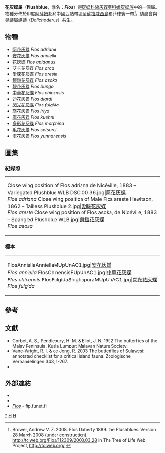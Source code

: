 {{NoteTA
|G1=Butterfly
}}
{{Automatic taxobox
| taxon = Flos
| image = Diardi.jpg
| image_caption = [[迪花灰蝶|迪花灰蝶]]<br />''Flos diardi''
| authority = Doherty, 1889
| type_species = [[花灰蝶|花灰蝶]]<br />''Papilio apidanus''
| type_species_authority = Cramer, [1777]
| subdivision_ranks = 物種
| subdivision =
共15種，詳閱正文。
| synonyms = 
}}

'''花灰蝶屬'''（'''Plushblue'''，學名：'''''Flos'''''）是[[灰蝶科|灰蝶科]][[線灰蝶亞科|線灰蝶亞科]][[嬈灰蝶族|嬈灰蝶族]]中的一個屬。物種分佈於印度[[阿薩姆邦|阿薩姆邦]]和中國亞熱帶區至[[蘇拉威西島|蘇拉威西島]]和菲律賓一帶<ref name=tol>Brower, Andrew V. Z. 2008. Flos Doherty 1889. the Plushblues. Version 28 March 2008 (under construction). http://tolweb.org/Flos/112309/2008.03.28 {{Wayback|url=http://tolweb.org/Flos/112309/2008.03.28 |date=20160802045231 }} in The Tree of Life Web Project, http://tolweb.org/ {{Wayback|url=http://tolweb.org/ |date=20110515100516 }} {{en}}</ref>。幼蟲會與[[臭蟻屬|臭蟻屬]]螞蟻（''Dolichoderus''）[[共生|共生]]。

== 物種 ==
* [[阿花灰蝶|阿花灰蝶]] ''Flos adriana''
* [[安花灰蝶|安花灰蝶]] ''Flos anniella''
* [[花灰蝶|花灰蝶]] ''Flos apidanus''
* [[艾卡花灰蝶|艾卡花灰蝶]] ''Flos arca''
* [[愛睞花灰蝶|愛睞花灰蝶]] ''Flos areste''
* [[鎖鎧花灰蝶|鎖鎧花灰蝶]] ''Flos asoka''
* [[靚花灰蝶|靚花灰蝶]] ''Flos bungo''
* [[中華花灰蝶|中華花灰蝶]] ''Flos chinensis''
* [[迪花灰蝶|迪花灰蝶]] ''Flos diardi''
* [[閃光花灰蝶|閃光花灰蝶]] ''Flos fulgida''
* [[旖花灰蝶|旖花灰蝶]] ''Flos iriya''
* [[庫花灰蝶|庫花灰蝶]] ''Flos kuehni''
* [[多形花灰蝶|多形花灰蝶]] ''Flos morphina''
* [[毛花灰蝶|毛花灰蝶]] ''Flos setsuroi''
* [[滇花灰蝶|滇花灰蝶]] ''Flos yunnanensis''

== 圖集 ==
=== 紀錄照 ===
{|
|-
| 
<gallery mode="packed">
Close wing position of Flos adriana de Nicéville, 1883 – Variegated Plushblue WLB DSC 00 36.jpg|[[阿花灰蝶|阿花灰蝶]]<br />''Flos adriana''
Close wing position of Male Flos areste Hewitson, 1862 – Tailless Plushblue 2.jpg|[[愛睞花灰蝶|愛睞花灰蝶]]<br />''Flos areste''
Close wing position of Flos asoka, de Nicéville, 1883 – Spangled Plushblue WLB.jpg|[[鎖鎧花灰蝶|鎖鎧花灰蝶]]<br />''Flos asoka''
</gallery>
|}

=== 標本 ===
{|
|-
| 
<gallery mode="packed">
FlosAnniellaAnniellaMUpUnAC1.jpg|[[安花灰蝶|安花灰蝶]]<br />''Flos anniella''
FlosChinensisFUpUnAC1.jpg|[[中華花灰蝶|中華花灰蝶]]<br />''Flos chinensis''
FlosFulgidaSinghapuraMUpUnAC1.jpg|[[閃光花灰蝶|閃光花灰蝶]]<br />''Flos fulgida''
</gallery>
|}

== 參考 ==
{{reflist|}}

== 文獻 ==
* Corbet, A. S., Pendlebury, H. M. & Eliot, J. N. 1992 The butterflies of the Malay Peninsula. Kuala Lumpur: Malayan Nature Society.
* Vane-Wright, R. I. & de Jong, R. 2003 The butterflies of Sulawesi: annotated checklist for a critical island fauna. Zoologische Verhandelingen 343, 1-267.
* {{Cite book | author = 寿建新 周尧 李宇飞 | title = 世界蝴蝶分類名錄 | location = 中國 | publisher = 陝西科學技術出版社 | date = 2006-04-01 | ISBN = 9787536936768 | language= zh-hans }}

== 外部連結 ==
* {{Commonscat-inline| Flos}}
* {{Wikispecies-inline| Flos}}
* [http://ftp.funet.fi/pub/sci/bio/life/insecta/lepidoptera/ditrysia/papilionoidea/lycaenidae/theclinae/flos ''Flos''] {{Wayback|url=http://ftp.funet.fi/pub/sci/bio/life/insecta/lepidoptera/ditrysia/papilionoidea/lycaenidae/theclinae/flos |date=20170107101457 }} - ftp.funet.fi
{{Taxonbar}}

{{線灰蝶亞科}}

[[Category:花灰蝶屬|*]]
[[Category:嬈灰蝶族|H]]
[[Category:1889年描述的分类群|H]]